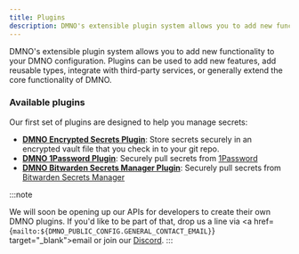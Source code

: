 ```yaml
---
title: Plugins
description: DMNO's extensible plugin system allows you to add new functionality to your DMNO configuration. Plugins can be used to add new features, add reusable types, integrate with third-party services, or generally extend the core functionality of DMNO.
---
```


DMNO's extensible plugin system allows you to add new functionality to your DMNO configuration. Plugins can be used to add new features, add reusable types, integrate with third-party services, or generally extend the core functionality of DMNO.

### Available plugins

Our first set of plugins are designed to help you manage secrets:

- [**DMNO Encrypted Secrets Plugin**](/docs/plugins/encrypted-vault/): Store secrets securely in an encrypted vault file that you check in to your git repo. 
- [**DMNO 1Password Plugin**](/docs/plugins/1password/): Securely pull secrets from [1Password](https://1password.com/)
- [**DMNO Bitwarden Secrets Manager Plugin**](/docs/plugins/bitwarden/): Securely pull secrets from [Bitwarden Secrets Manager](https://bitwarden.com/products/secrets-manager/)


:::note

We will soon be opening up our APIs for developers to create their own DMNO plugins. If you'd like to be part of that, drop us a line via <a href={`mailto:${DMNO_PUBLIC_CONFIG.GENERAL_CONTACT_EMAIL}`} target="_blank">email</a> or join our <a href={DMNO_PUBLIC_CONFIG.DISCORD_JOIN_URL} target="_blank">Discord</a>.
:::
